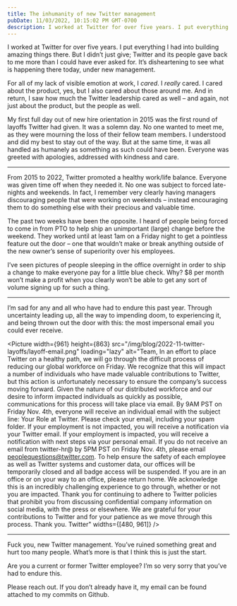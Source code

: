 ```yaml
---
title: The inhumanity of new Twitter management
pubDate: 11/03/2022, 10:15:02 PM GMT-0700
description: I worked at Twitter for over five years. I put everything I had into building amazing things there. But I didn’t just give; Twitter and its people gave back to me more than I could have ever asked for. It’s disheartening to see what is happening there today, under new management.
---
```



I worked at Twitter for over five years. I put everything I had into building amazing things there. But I didn’t just give; Twitter and its people gave back to me more than I could have ever asked for. It’s disheartening to see what is happening there today, under new management.

For all of my lack of visible emotion at work, I _cared_. I _really_ cared. I cared about the product, yes, but I also cared about those around me. And in return, I saw how much the Twitter leadership cared as well – and again, not just about the product, but the people as well.

My first full day out of new hire orientation in 2015 was the first round of layoffs Twitter had given. It was a solemn day. No one wanted to meet me, as they were mourning the loss of their fellow team members. I understood and did my best to stay out of the way. But at the same time, it was all handled as humanely as something as such could have been. Everyone was greeted with apologies, addressed with kindness and care.

---

From 2015 to 2022, Twitter promoted a healthy work/life balance. Everyone was given time off when they needed it. No one was subject to forced late-nights and weekends. In fact, I remember very clearly having managers discouraging people that were working on weekends – instead encouraging them to do something else with their precious and valuable time.

The past two weeks have been the opposite. I heard of people being forced to come in from PTO to help ship an unimportant (large) change before the weekend. They worked until at least 1am on a Friday night to get a pointless feature out the door – one that wouldn’t make or break anything outside of the new owner’s sense of superiority over his employees.

I’ve seen pictures of people sleeping in the office overnight in order to ship a change to make everyone pay for a little blue check. Why? $8 per month won’t make a profit when you clearly won’t be able to get any sort of volume signing up for such a thing.

---

I’m sad for any and all who have had to endure this past year. Through uncertainty leading up, all the way to impending doom, to experiencing it, and being thrown out the door with this: the most impersonal email you could ever receive.

<Picture
  width={961}
  height={863}
  src="/img/blog/2022-11-twitter-layoffs/layoff-email.png"
  loading="lazy"
  alt="Team, In an effort to place Twitter on a healthy path, we will go through the difficult process of reducing our global workforce on Friday. We recognize that this will impact a number of individuals who have made valuable contributions to Twitter, but this action is unfortunately necessary to ensure the company’s success moving forward. Given the nature of our distributed workforce and our desire to inform impacted individuals as quickly as possible, communications for this process will take place via email. By 9AM PST on Friday Nov. 4th, everyone will receive an individual email with the subject line: Your Role at Twitter. Please check your email, including your spam folder. If your employment is not impacted, you will receive a notification via your Twitter email. If your employment is impacted, you will receive a notification with next steps via your personal email. If you do not receive an email from twitter-hr@ by 5PM PST on Friday Nov. 4th, please email peoplequestions@twitter.com. To help ensure the safety of each employee as well as Twitter systems and customer data, our offices will be temporarily closed and all badge access will be suspended. If you are in an office or on your way to an office, please return home. We acknowledge this is an incredibly challenging experience to go through, whether or not you are impacted. Thank you for continuing to adhere to Twitter policies that prohibit you from discussing confidential company information on social media, with the press or elsewhere. We are grateful for your contributions to Twitter and for your patience as we move through this process. Thank you. Twitter"
  widths={[480, 961]}
/>

---

Fuck you, new Twitter management. You’ve ruined something great and hurt too many people. What’s more is that I think this is just the start.

<Aside type="warning" title="Current or former employee?">

Are you a current or former Twitter employee? I’m so very sorry that you’ve had to endure this.

Please reach out. If you don’t already have it, my email can be found attached to my commits on Github.

</Aside>
